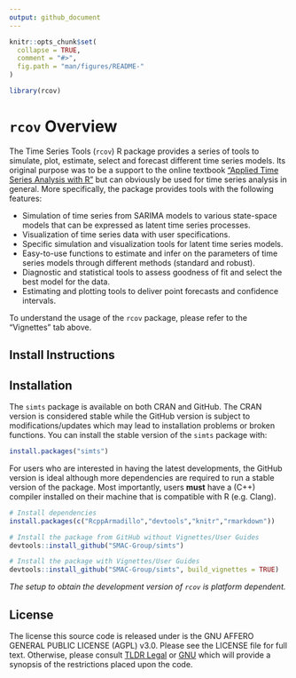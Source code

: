 ```yaml
---
output: github_document
---
```


<!-- README.md is generated from README.Rmd. Please edit that file -->

```r
knitr::opts_chunk$set(
  collapse = TRUE,
  comment = "#>",
  fig.path = "man/figures/README-"
)

library(rcov)
```

<!-- [![Travis-CI Build Status](https://travis-ci.org/SMAC-Group/simts.svg?branch=master)](https://travis-ci.org/SMAC-Group/simts) -->
<!-- [![Licence](https://img.shields.io/badge/licence-AGPL--3.0-blue.svg)](https://opensource.org/licenses/AGPL-3.0) -->
<!-- [![minimal R version](https://img.shields.io/badge/R%3E%3D-3.4.0-6666ff.svg)](https://cran.r-project.org/) -->
<!-- [![CRAN](http://www.r-pkg.org/badges/version/simts)](https://cran.r-project.org/package=simts) -->
<!-- [![CRAN RStudio mirror downloads](http://cranlogs.r-pkg.org/badges/simts)](http://www.r-pkg.org/pkg/simts) -->
<!-- [![CRAN RStudio mirror downloads](https://cranlogs.r-pkg.org/badges/grand-total/simts)](http://www.r-pkg.org/pkg/simts) -->
<!-- [![Last-changedate](https://img.shields.io/badge/last%20change-`r gsub('-', '--', Sys.Date())`-green.svg)](https://github.com/SMAC-Group/simts) -->

# `rcov` Overview

The Time Series Tools (`rcov`) R package provides a series of tools to simulate, plot, estimate, select and forecast different time series models. Its original purpose was to be a support to the online textbook ["Applied Time Series Analysis with R"](https://smac-group.github.io/ts/) but can obviously be used for time series analysis in general. More specifically, the package provides tools with the following features:

* Simulation of time series from SARIMA models to various state-space models that can be expressed as latent time series processes.
* Visualization of time series data with user specifications.
* Specific simulation and visualization tools for latent time series models.
* Easy-to-use functions to estimate and infer on the parameters of time series models through different methods (standard and robust).
* Diagnostic and statistical tools to assess goodness of fit and select the best model for the data.
* Estimating and plotting tools to deliver point forecasts and confidence intervals.

To understand the usage of the `rcov` package, please refer to the "Vignettes" tab above.

## Install Instructions

## Installation

The `simts` package is available on both CRAN and GitHub. The CRAN
version is considered stable while the GitHub version is subject to modifications/updates which 
may lead to installation problems or broken functions. You can install the stable version of the
`simts` package with:

```r
install.packages("simts")
```

For users who are interested in having the latest developments, the GitHub version is ideal although more dependencies are required to run a stable version of the package. Most importantly, users **must** have a (C++) compiler installed on their machine that is compatible with R (e.g. Clang).

```r
# Install dependencies
install.packages(c("RcppArmadillo","devtools","knitr","rmarkdown"))

# Install the package from GitHub without Vignettes/User Guides
devtools::install_github("SMAC-Group/simts")

# Install the package with Vignettes/User Guides 
devtools::install_github("SMAC-Group/simts", build_vignettes = TRUE)
```

*The setup to obtain the development version of `rcov` is platform dependent.*

## License
The license this source code is released under is the GNU AFFERO GENERAL PUBLIC LICENSE (AGPL) v3.0. Please see the LICENSE file for full text. Otherwise, please consult [TLDR Legal](https://tldrlegal.com/license/gnu-affero-general-public-license-v3-(agpl-3.0)) or [GNU](https://www.gnu.org/licenses/agpl-3.0.en.html) which will provide a synopsis of the restrictions placed upon the code.

<!-- ### Requirements and Dependencies -->

<!-- **OS X** -->

<!-- Some users report the need to use X11 to suppress shared library errors. To install X11, visit [xquartz.org](http://www.xquartz.org/). -->

<!-- **Linux** -->

<!-- Both curl and libxml are required. -->

<!-- For **Debian** systems, enter the following in terminal: -->

<!-- ```{r, eval = F, engine='bash'} -->
<!-- sudo apt-get install curl libcurl3 libcurl3-dev libxml2 libxml2-dev -->
<!-- ``` -->

<!-- For **RHEL** systems, enter the following in terminal: -->

<!-- ```{r, eval = F, engine='bash'} -->
<!-- sudo yum install curl curl-devel libxml2 libxml2-dev -->
<!-- ``` -->
